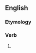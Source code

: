 ==English==

===Etymology===
{{suffix|en|await|eth}}

===Verb===
{{head|en|verb form}}

# {{en-archaic third-person singular of|await}}